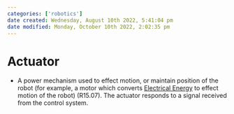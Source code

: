```yaml
---
categories: ['robotics']
date created: Wednesday, August 10th 2022, 5:41:04 pm
date modified: Monday, October 10th 2022, 2:02:35 pm
---
```


# Actuator
- A power mechanism used to effect motion, or maintain position of the robot (for example, a motor which converts [Electrical Energy](Electrical%20Energy.qmd) to effect motion of the robot) (R15.07). The actuator responds to a signal received from the control system.




